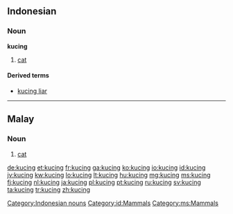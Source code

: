 ==Indonesian==
{{wikipedia|lang=id}}
===Noun===
'''kucing'''

# [[cat]]

====Derived terms====
* [[kucing liar]]

[[Category:Indonesian nouns]]
[[Category:id:Mammals]]
----

==Malay==

===Noun===
{{head|ms|noun}}

# [[cat]]

[[Category:ms:Mammals]]

[[de:kucing]]
[[et:kucing]]
[[fr:kucing]]
[[ga:kucing]]
[[ko:kucing]]
[[io:kucing]]
[[id:kucing]]
[[jv:kucing]]
[[kw:kucing]]
[[lo:kucing]]
[[lt:kucing]]
[[hu:kucing]]
[[mg:kucing]]
[[ms:kucing]]
[[fj:kucing]]
[[nl:kucing]]
[[ja:kucing]]
[[pl:kucing]]
[[pt:kucing]]
[[ru:kucing]]
[[sv:kucing]]
[[ta:kucing]]
[[tr:kucing]]
[[zh:kucing]]